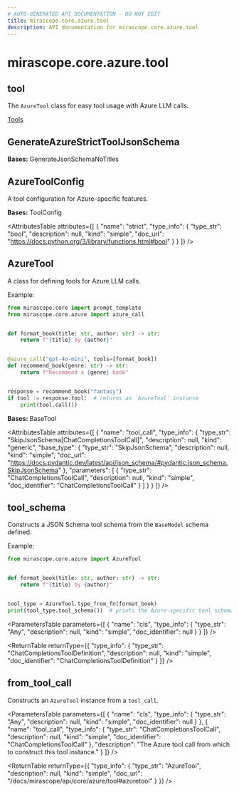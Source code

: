```yaml
---
# AUTO-GENERATED API DOCUMENTATION - DO NOT EDIT
title: mirascope.core.azure.tool
description: API documentation for mirascope.core.azure.tool
---
```


# mirascope.core.azure.tool

## <ApiType type="Module" path="core/azure/tool" symbolName="tool" /> tool

The `AzureTool` class for easy tool usage with Azure LLM calls.

<Info title="Usage">

[Tools](/docs/mirascope/learn/tools)

</Info>

## <ApiType type="Class" path="core/azure/tool" symbolName="GenerateAzureStrictToolJsonSchema" /> GenerateAzureStrictToolJsonSchema

**Bases:** GenerateJsonSchemaNoTitles


## <ApiType type="Class" path="core/azure/tool" symbolName="AzureToolConfig" /> AzureToolConfig

A tool configuration for Azure-specific features.

**Bases:** ToolConfig

<AttributesTable
  attributes={[
  {
    "name": "strict",
    "type_info": {
      "type_str": "bool",
      "description": null,
      "kind": "simple",
      "doc_url": "https://docs.python.org/3/library/functions.html#bool"
    }
  }
]}
/>


## <ApiType type="Class" path="core/azure/tool" symbolName="AzureTool" /> AzureTool

A class for defining tools for Azure LLM calls.

Example:

```python
from mirascope.core import prompt_template
from mirascope.core.azure import azure_call


def format_book(title: str, author: str) -> str:
    return f"{title} by {author}"


@azure_call("gpt-4o-mini", tools=[format_book])
def recommend_book(genre: str) -> str:
    return f"Recommend a {genre} book"


response = recommend_book("fantasy")
if tool := response.tool:  # returns an `AzureTool` instance
    print(tool.call())
```

**Bases:** BaseTool

<AttributesTable
  attributes={[
  {
    "name": "tool_call",
    "type_info": {
      "type_str": "SkipJsonSchema[ChatCompletionsToolCall]",
      "description": null,
      "kind": "generic",
      "base_type": {
        "type_str": "SkipJsonSchema",
        "description": null,
        "kind": "simple",
        "doc_url": "https://docs.pydantic.dev/latest/api/json_schema/#pydantic.json_schema.SkipJsonSchema"
      },
      "parameters": [
        {
          "type_str": "ChatCompletionsToolCall",
          "description": null,
          "kind": "simple",
          "doc_identifier": "ChatCompletionsToolCall"
        }
      ]
    }
  }
]}
/>

## <ApiType type="Function" path="core/azure/tool" symbolName="tool_schema" /> tool_schema

Constructs a JSON Schema tool schema from the `BaseModel` schema defined.

Example:
```python
from mirascope.core.azure import AzureTool


def format_book(title: str, author: str) -> str:
    return f"{title} by {author}"


tool_type = AzureTool.type_from_fn(format_book)
print(tool_type.tool_schema())  # prints the Azure-specific tool schema
```

<ParametersTable
  parameters={[
  {
    "name": "cls",
    "type_info": {
      "type_str": "Any",
      "description": null,
      "kind": "simple",
      "doc_identifier": null
    }
  }
]}
/>

<ReturnTable
  returnType={{
  "type_info": {
    "type_str": "ChatCompletionsToolDefinition",
    "description": null,
    "kind": "simple",
    "doc_identifier": "ChatCompletionsToolDefinition"
  }
}}
/>


## <ApiType type="Function" path="core/azure/tool" symbolName="from_tool_call" /> from_tool_call

Constructs an `AzureTool` instance from a `tool_call`.

<ParametersTable
  parameters={[
  {
    "name": "cls",
    "type_info": {
      "type_str": "Any",
      "description": null,
      "kind": "simple",
      "doc_identifier": null
    }
  },
  {
    "name": "tool_call",
    "type_info": {
      "type_str": "ChatCompletionsToolCall",
      "description": null,
      "kind": "simple",
      "doc_identifier": "ChatCompletionsToolCall"
    },
    "description": "The Azure tool call from which to construct this tool instance."
  }
]}
/>

<ReturnTable
  returnType={{
  "type_info": {
    "type_str": "AzureTool",
    "description": null,
    "kind": "simple",
    "doc_url": "/docs/mirascope/api/core/azure/tool#azuretool"
  }
}}
/>




